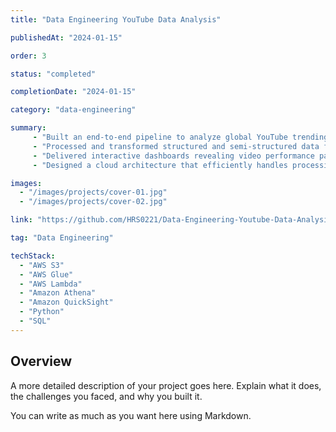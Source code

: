 ```yaml
---
title: "Data Engineering YouTube Data Analysis"

publishedAt: "2024-01-15"

order: 3

status: "completed"

completionDate: "2024-01-15"

category: "data-engineering"

summary:
     - "Built an end-to-end pipeline to analyze global YouTube trending video data across multiple regions."
     - "Processed and transformed structured and semi-structured data for actionable insights."
     - "Delivered interactive dashboards revealing video performance patterns and audience engagement trends."
     - "Designed a cloud architecture that efficiently handles processing while keeping costs minimal."

images:
  - "/images/projects/cover-01.jpg"
  - "/images/projects/cover-02.jpg"

link: "https://github.com/HRS0221/Data-Engineering-Youtube-Data-Analysis"

tag: "Data Engineering"

techStack:
  - "AWS S3"
  - "AWS Glue"
  - "AWS Lambda"
  - "Amazon Athena"
  - "Amazon QuickSight"
  - "Python"
  - "SQL"
---
```


## Overview

A more detailed description of your project goes here. Explain what it does, the challenges you faced, and why you built it.

You can write as much as you want here using Markdown.